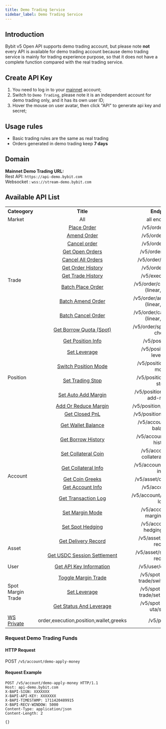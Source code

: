 ```yaml
---
title: Demo Trading Service
sidebar_label: Demo Trading Service
---
```

## Introduction
Bybit v5 Open API supports demo trading account, but please note **not** every API is available for demo trading account because demo trading service is 
mainly for trading experience purpose, so that it does not have a complete function compared with the real trading service.

## Create API Key
1. You need to log in to your [mainnet](https://www.bybit.com/) account;
2. Switch to `Demo Trading`, please note it is an independent account for demo trading only, and it has its own user ID;
3. Hover the mouse on user avatar, then click "API" to generate api key and secret;

## Usage rules
* Basic trading rules are the same as real trading
* Orders generated in demo trading keep **7 days**

## Domain
**Mainnet Demo Trading URL:**<br/>
Rest API: `https://api-demo.bybit.com`<br/>
Websocket : `wss://stream-demo.bybit.com`

## Available API List
<span class="blocky_table">
<table border="0.8">
    <tr>
        <th>Cateogory</th><th>Title</th><th>Endpoint</th>
    </tr>
    <tr>
        <td>Market</td><td align="center">All</td><td align="center">all endpoints</td>
    </tr>
    <tr>
        <td rowSpan="11">Trade</td><td align="center"><a href="/v5/order/create-order">Place Order</a></td><td align="center">/v5/order/create</td>
    </tr>
    <tr>
        <td align="center"><a href="/v5/order/amend-order">Amend Order</a></td><td align="center">/v5/order/amend</td>
    </tr>
    <tr>
        <td align="center"><a href="/v5/order/cancel-order">Cancel order</a></td><td align="center">/v5/order/cancel</td>
    </tr>
    <tr>
        <td align="center"><a href="/v5/order/open-order">Get Open Orders</a></td><td align="center">/v5/order/realtime</td>
    </tr>
    <tr>
        <td align="center"><a href="/v5/order/cancel-all">Cancel All Orders</a></td><td align="center">/v5/order/cancel-all</td>
    </tr>
    <tr>
        <td align="center"><a href="/v5/order/order-list">Get Order History</a></td><td align="center">/v5/order/history</td>
    </tr>
    <tr>
        <td align="center"><a href="/v5/order/execution">Get Trade History</a></td><td align="center">/v5/execution/list</td>
    </tr>
    <tr>
        <td align="center"><a href="/v5/order/batch-place">Batch Place Order</a></td><td align="center">/v5/order/create-batch (linear,option)</td>
    </tr>
    <tr>
        <td align="center"><a href="/v5/order/batch-amend">Batch Amend Order</a></td><td align="center">/v5/order/amend-batch (linear,option)</td>
    </tr>
    <tr>
        <td align="center"><a href="/v5/order/batch-cancel">Batch Cancel Order</a></td><td align="center">/v5/order/cancel-batch (linear,option)</td>
    </tr>
    <tr>
        <td align="center"><a href="/v5/order/spot-borrow-quota">Get Borrow Quota (Spot)</a></td><td align="center">/v5/order/spot-borrow-check</td>
    </tr>
    <tr>
        <td rowSpan="7">Position</td><td align="center"><a href="/v5/position">Get Position Info</a></td><td align="center">/v5/position/list</td>
    </tr>
    <tr>
        <td align="center"><a href="/v5/position/leverage">Set Leverage</a></td><td align="center">/v5/position/set-leverage</td>
    </tr>
    <tr>
        <td align="center"><a href="/v5/position/position-mode">Switch Position Mode</a></td><td align="center">/v5/position/switch-mode</td>
    </tr>
    <tr>
        <td align="center"><a href="/v5/position/trading-stop">Set Trading Stop</a></td><td align="center">/v5/position/trading-stop</td>
    </tr>
    <tr>
        <td align="center"><a href="/v5/position/auto-add-margin">Set Auto Add Margin</a></td><td align="center">/v5/position/set-auto-add-margin</td>
    </tr>
    <tr>
        <td align="center"><a href="/v5/position/manual-add-margin">Add Or Reduce Margin</a></td><td align="center">/v5/position/add-margin</td>
    </tr>
    <tr>
        <td align="center"><a href="/v5/position/close-pnl">Get Closed PnL</a></td><td align="center">/v5/position/closed-pnl</td>
    </tr>
    <tr>
        <td rowSpan="9">Account</td><td align="center"><a href="/v5/account/wallet-balance">Get Wallet Balance</a></td><td align="center">/v5/account/wallet-balance</td>
    </tr>
    <tr>
        <td align="center"><a href="/v5/account/borrow-history">Get Borrow History</a></td><td align="center">/v5/account/borrow-history</td>
    </tr>
    <tr>
        <td align="center"><a href="/v5/account/set-collateral">Set Collateral Coin</a></td><td align="center">/v5/account/set-collateral-switch</td>
    </tr>
    <tr>
        <td align="center"><a href="/v5/account/collateral-info">Get Collateral Info</a></td><td align="center">/v5/account/collateral-info</td>
    </tr>
    <tr>
        <td align="center"><a href="/v5/account/coin-greeks">Get Coin Greeks</a></td><td align="center">/v5/asset/coin-greeks</td>
    </tr>
    <tr>
        <td align="center"><a href="/v5/account/account-info">Get Account Info</a></td><td align="center">/v5/account/info</td>
    </tr>
    <tr>
        <td align="center"><a href="/v5/account/transaction-log">Get Transaction Log</a></td><td align="center">/v5/account/transaction-log</td>
    </tr>
     <tr>
        <td align="center"><a href="/v5/account/set-margin-mode">Set Margin Mode</a></td><td align="center">/v5/account/set-margin-mode</td>
    </tr>
    <tr>
        <td align="center"><a href="/v5/account/set-spot-hedge">Set Spot Hedging</a></td><td align="center">/v5/account/set-hedging-mode</td>
    </tr>
    <tr>
        <td rowSpan="2">Asset</td><td align="center"><a href="/v5/asset/delivery">Get Delivery Record</a></td><td align="center">/v5/asset/delivery-record</td>
    </tr>
    <tr>
        <td align="center"><a href="/v5/asset/settlement">Get USDC Session Settlement</a></td><td align="center">/v5/asset/settlement-record</td>
    </tr>
    <tr>
        <td rowSpan="1">User</td><td align="center"><a href="/v5/user/apikey-info">Get API Key Information</a></td><td align="center">/v5/user/query-api</td>
    </tr>
    <tr>
        <td rowSpan="3">Spot Margin Trade</td><td align="center"><a href="/v5/spot-margin-uta/switch-mode">Toggle Margin Trade</a></td><td align="center">/v5/spot-margin-trade/switch-mode</td>
    </tr>
    <tr>
        <td align="center"><a href="/v5/spot-margin-uta/set-leverage">Set Leverage</a></td><td align="center">/v5/spot-margin-trade/set-leverage</td>
    </tr>
    <tr>
        <td align="center"><a href="/v5/spot-margin-uta/status">Get Status And Leverage</a></td><td align="center">/v5/spot-margin-uta/status</td>
    </tr>
    <tr>
        <td><a href="/v5/websocket/private/position">WS Private</a></td><td align="center">order,execution,position,wallet,greeks</td><td align="center">/v5/private</td>
    </tr>
</table>
</span>

### Request Demo Trading Funds
#### HTTP Request
POST `/v5/account/demo-apply-money`

#### Request Example
```http
POST /v5/account/demo-apply-money HTTP/1.1
Host: api-demo.bybit.com
X-BAPI-SIGN: XXXXXXX
X-BAPI-API-KEY: XXXXXXX
X-BAPI-TIMESTAMP: 1711420489915
X-BAPI-RECV-WINDOW: 5000
Content-Type: application/json
Content-Length: 2

{}
```